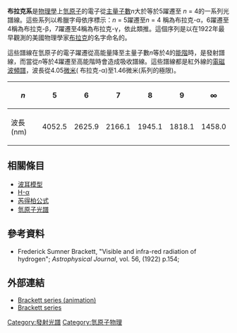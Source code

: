 {{NoteTA
|T=zh-cn:布拉开线系; zh-tw:布拉克系;
|1=zh-cn:布拉开; zh-tw:布拉克;
|G1=物理學
}}
'''布拉克系'''是[[物理學|物理學]]上[[氫原子|氫原子]]的電子從[[主量子數|主量子數]]''n''大於等於5躍遷至 ''n'' = 4的一系列光譜線。這些系列以希臘字母依序標示：''n'' = 5躍遷至''n'' = 4 稱為布拉克-α，6躍遷至4稱為布拉克-β，7躍遷至4稱為布拉克-γ，依此類推。這個序列是以在1922年最早觀測的美國物理學家[[弗雷德里克·布拉开|布拉克]]的名字命名的。

這些譜線在氫原子的電子躍遷從高能量降至主量子數''n''等於4的[[能階|能階]]時，是發射譜線，而當從''n''等於4躍遷至高能階時會造成吸收譜線。這些譜線都是紅外線的[[電磁波頻譜|電磁波頻譜]]，波長從4.05[[微米|微米]]( 布拉克-α)至1.46微米(系列的極限)。

{| class="wikitable"
! <math>n</math>
|align="center"|5
|align="center"|6
|align="center"|7
|align="center"|8
|align="center"|9
|align="center"|<math>\infty</math>
|-
! 波長(nm)
|4052.5
|2625.9
|2166.1
|1945.1
|1818.1
|1458.0
|}

==  相關條目 ==
* [[波耳模型|波耳模型]]
* [[H-α|H-α]]
* [[芮得柏公式|芮得柏公式]]
* [[氫原子光譜|氫原子光譜]]

== 參考資料 ==
* Frederick Sumner Brackett, "Visible and infra-red radiation of hydrogen"; ''Astrophysical Journal'', vol. 56, (1922) p.154; {{doi|10.1086/142697}}

== 外部連結 ==
*[http://www.bigs.de/en/shop/htm/termsch01.html Brackett series (animation)] {{Wayback|url=http://www.bigs.de/en/shop/htm/termsch01.html |date=20080923075201 }}
*[http://geena.not.iac.es/instruments/notcam/ReferenceInfo/brackett.html Brackett series] {{Wayback|url=http://geena.not.iac.es/instruments/notcam/ReferenceInfo/brackett.html |date=20040817234111 }}

[[Category:發射光譜|Category:發射光譜]]
[[Category:氫原子物理|Category:氫原子物理]]

{{Hydrogen spectral series-footer}}